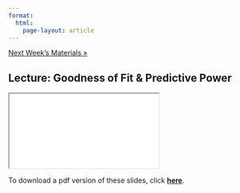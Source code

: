 ```yaml
---
format: 
  html:
    page-layout: article
---
```


<div class = "prev-next-container">
<a class="prev-next" href="06-lecture-page.html">Next Week's Materials &raquo;</a>
</div>

## Lecture: Goodness of Fit & Predictive Power 

<iframe src="05-lecture-slides.html" name="05-lecture-slides"></iframe>

To download a pdf version of these slides, click <a href="04-lecture-slides.pdf" download target="_blank" rel="noopener noreferrer"><strong>here</strong></a>.
